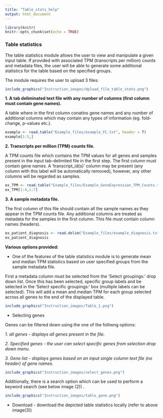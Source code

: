 ---
title: "Table_stats_help"
output: html_document
---

```{r include = FALSE}
library(knitr)
knitr::opts_chunk$set(echo = TRUE)
```

### Table statistics

The table statistics module allows the user to view and manipulate a given input table. If provided with associated TPM (transcripts per million) counts and metadata files, the user will be able to generate some additional statistics for the table based on the specified groups. 

The module requires the user to upload 3 files:

```{r out.width = "50%", echo=FALSE}

include_graphics("Instruction_images/Upload_file_table_stats.png")
```

**1. A tab deliminated text file with any number of columns (first column must contain gene names).** 

A table where in the first column conatins gene names and any number of additional columns which may contain any types of information (eg. fold-change, p-values etc.).

```{r, echo=FALSE }
example <- read.table("Example_files/example_FC.txt", header = T)
example[1:5,]
```

**2. Transcripts per million (TPM) counts file.**

A TPM counts file which contains the TPM values for all genes and samples present in the input tab-delimited file in the first step. The first column must contain gene names. A 'transcript_id(s)' column may be present (any column with this label will be automatically removed), however, any other columns will be regarded as samples.

```{r echo=FALSE }
ex_TPM <- read.table("Example_files/Example_GeneExpression_TPM_Counts.txt", header = T, sep="\t")
ex_TPM[1:4,1:7]
```

**3. A sample metadata file.** 

The first column of this file should contain all the sample names as they appear in the TPM counts file. Any additional columns are treated as metadata for the samples in the first column. This file must contain column names (headers). 

```{r echo=FALSE }
ex_patient_diagnosis <- read.delim("Example_files/example_diagnosis.txt", header = T, sep="\t")
ex_patient_diagnosis
```

**Various options provided:**

* One of the features of the table statistics module is to generate mean and median TPM statistics based on user specified groups from the sample metadata file. 

First a metadata column must be selected from the 'Select groupings:' drop down list. Once this has been selected, specific group labels and be selected in the 'Select specific groupings:' box (multiple labels can be selected). This will add a mean and median TPM for each group selected across all genes to the end of the displayed table. 

```{r out.width = "50%", echo=FALSE}
include_graphics("Instruction_images/Table_1.png")
```

* Selecting genes 

Genes can be filtered down using the one of the folliwng options: 

  *1. all genes - displays all genes present in the file.*

  *2. Specified genes - the user can select specific genes from selection drop down menu.*

  *3. Gene list - displays genes based on an input single column text file (no header) of gene names.*

```{r out.width = "50%", echo=FALSE}
include_graphics("Instruction_images/select_genes.png")
```

Additionally, there is a search option which can be used to perform a keyword search (see below image (2)) . 

```{r out.width = "50%", echo=FALSE}
include_graphics("Instruction_images/table_gene.png")
```

* Download - download the depicted table statistics locally (refer to above image(3)) 
